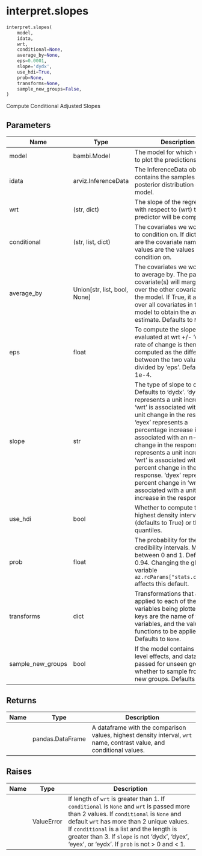# interpret.slopes { #bambi.interpret.slopes }

```python
interpret.slopes(
    model,
    idata,
    wrt,
    conditional=None,
    average_by=None,
    eps=0.0001,
    slope='dydx',
    use_hdi=True,
    prob=None,
    transforms=None,
    sample_new_groups=False,
)
```

Compute Conditional Adjusted Slopes

## Parameters {.doc-section .doc-section-parameters}

| Name              | Type                           | Description                                                                                                                                                                                                                                                                                                                                                                                                                                                   | Default    |
|-------------------|--------------------------------|---------------------------------------------------------------------------------------------------------------------------------------------------------------------------------------------------------------------------------------------------------------------------------------------------------------------------------------------------------------------------------------------------------------------------------------------------------------|------------|
| model             | bambi.Model                    | The model for which we want to plot the predictions.                                                                                                                                                                                                                                                                                                                                                                                                          | _required_ |
| idata             | arviz.InferenceData            | The InferenceData object that contains the samples from the posterior distribution of the model.                                                                                                                                                                                                                                                                                                                                                              | _required_ |
| wrt               | (str, dict)                    | The slope of the regression with respect to (wrt) this predictor will be computed.                                                                                                                                                                                                                                                                                                                                                                            | _required_ |
| conditional       | (str, list, dict)              | The covariates we would like to condition on. If dict, keys are the covariate names and values are the values to condition on.                                                                                                                                                                                                                                                                                                                                | `None`     |
| average_by        | Union\[str, list, bool, None\] | The covariates we would like to average by. The passed covariate(s) will marginalize over the other covariates in the model. If True, it averages over all covariates in the model to obtain the average estimate. Defaults to `None`.                                                                                                                                                                                                                        | `None`     |
| eps               | float                          | To compute the slope, 'wrt' is evaluated at wrt +/- 'eps'. The rate of change is then computed as the difference between the two values divided by 'eps'. Defaults to 1e-4.                                                                                                                                                                                                                                                                                   | `0.0001`   |
| slope             | str                            | The type of slope to compute. Defaults to 'dydx'. 'dydx' represents a unit increase in 'wrt' is associated with an n-unit change in the response. 'eyex' represents a percentage increase in 'wrt' is associated with an n-percent change in the response. 'eydx' represents a unit increase in 'wrt' is associated with an n-percent change in the response. 'dyex' represents a percent change in 'wrt' is associated with a unit increase in the response. | `'dydx'`   |
| use_hdi           | bool                           | Whether to compute the highest density interval (defaults to True) or the quantiles.                                                                                                                                                                                                                                                                                                                                                                          | `True`     |
| prob              | float                          | The probability for the credibility intervals. Must be between 0 and 1. Defaults to 0.94. Changing the global variable `az.rcParams["stats.ci_prob"]` affects this default.                                                                                                                                                                                                                                                                                   | `None`     |
| transforms        | dict                           | Transformations that are applied to each of the variables being plotted. The keys are the name of the variables, and the values are functions to be applied. Defaults to `None`.                                                                                                                                                                                                                                                                              | `None`     |
| sample_new_groups | bool                           | If the model contains group-level effects, and data is passed for unseen groups, whether to sample from the new groups. Defaults to `False`.                                                                                                                                                                                                                                                                                                                  | `False`    |

## Returns {.doc-section .doc-section-returns}

| Name   | Type             | Description                                                                                                           |
|--------|------------------|-----------------------------------------------------------------------------------------------------------------------|
|        | pandas.DataFrame | A dataframe with the comparison values, highest density interval, `wrt` name, contrast value, and conditional values. |

## Raises {.doc-section .doc-section-raises}

| Name   | Type       | Description                                                                                                                                                                                                                                                                                                                          |
|--------|------------|--------------------------------------------------------------------------------------------------------------------------------------------------------------------------------------------------------------------------------------------------------------------------------------------------------------------------------------|
|        | ValueError | If length of `wrt` is greater than 1. If `conditional` is `None` and `wrt` is passed more than 2 values. If `conditional` is `None` and default `wrt` has more than 2 unique values. If `conditional` is a list and the length is greater than 3. If `slope` is not 'dydx', 'dyex', 'eyex', or 'eydx'. If `prob` is not > 0 and < 1. |